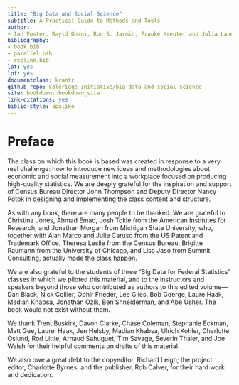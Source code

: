 ```yaml
---
title: "Big Data and Social Science"
subtitle: A Practical Guide to Methods and Tools
author:
- Ian Foster, Rayid Ghani, Ron S. Jarmin, Frauke Kreuter and Julia Lane
bibliography:
- book.bib
- parallel.bib
- reclink.bib
lot: yes
lof: yes
documentclass: krantz
github-repo: Coleridge-Initiative/big-data-and-social-science
site: bookdown::bookdown_site
link-citations: yes
biblio-style: apalike
---
```


# Preface {-}

The class on which this book is based was created in response to a very real challenge: how to introduce new ideas and methodologies about economic and social measurement into a workplace focused on producing high-quality statistics.  We are deeply grateful for the inspiration and support of Census Bureau Director John Thompson and Deputy Director Nancy Potok in designing and implementing the class content and structure.

As with any book, there are many people to be thanked. We are grateful to Christina Jones, Ahmad Emad, Josh Tokle from the American Institutes for Research, and Jonathan Morgan from Michigan State University, who, together with Alan Marco and Julie Caruso from the US Patent and Trademark Office, Theresa Leslie from the Census Bureau, Brigitte Raumann from the University of Chicago, and Lisa Jaso from Summit Consulting, actually made the class happen.

We are also grateful to the students of three "Big Data for Federal Statistics" classes in which we piloted this material, and to the instructors and speakers beyond those who  contributed as authors to this edited volume---Dan Black, Nick Collier, Ophir Frieder, Lee Giles, Bob Goerge, Laure Haak, Madian Khabsa, Jonathan Ozik, Ben Shneiderman, and Abe Usher. The book would not exist without them.

We thank Trent Buskirk, Davon Clarke, Chase Coleman, Stephanie Eckman, Matt Gee, Laurel Haak, Jen Helsby, Madian Khabsa, Ulrich Kohler, Charlotte Oslund, Rod Little, Arnaud Sahuguet, Tim Savage, Severin Thaler, and Joe Walsh for their helpful comments on drafts of this material.

We also owe a great debt to the copyeditor, Richard Leigh; the project editor, Charlotte Byrnes; and the publisher, Rob Calver, for their hard work and dedication.